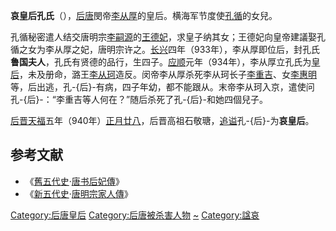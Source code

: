 '''哀皇后孔氏'''（{{bd||約904年|934年||catIdx=K}}），[[后唐|后唐]]閔帝[[唐閔帝|李从厚]]的皇后。横海军节度使[[孔循|孔循]]的女兒。

孔循秘密遣人结交唐明宗[[唐明宗|李嗣源]]的[[王淑妃_(後唐)|王德妃]]，求皇子纳其女；王德妃向皇帝建議娶孔循之女为李从厚之妃，唐明宗许之。[[长兴_(年号)|长兴]]四年（933年），李从厚即位后，封孔氏'''鲁国夫人'''，孔氏有贤德的品行，生四子。[[应顺|应顺]]元年（934年），李从厚立孔氏为[[皇后|皇后]]，未及册命，潞王[[李从珂|李从珂]]造反。闵帝李从厚杀死李从珂长子[[李重吉|李重吉]]、女[[李惠明|李惠明]]等，后出逃，孔-{后}-有病，四子年幼，都不能跟从。末帝李从珂入京，遣使问孔-{后}-：“李重吉等人何在？”随后杀死了孔-{后}-和她四個兒子。

[[后晋|后晋]][[天福_(后晋)|天福]]五年（940年）[[正月廿八|正月廿八]]，后晋高祖石敬瑭，[[谥号|追谥]]孔-{后}-为'''哀皇后'''。

{{五代皇后}}

==参考文献==
*《[[舊五代史|舊五代史]]·[[s:舊五代史/卷49|唐书后妃傳]]》
*《[[新五代史|新五代史]]·[[s:新五代史/卷15|唐明宗家人傳]]》

[[Category:后唐皇后|Category:后唐皇后]]
[[Category:后唐被杀害人物|Category:后唐被杀害人物]]
[[Category:孔姓|~]]
[[Category:諡哀|Category:諡哀]]